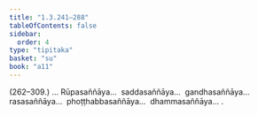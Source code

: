 ```yaml
---
title: "1.3.241–288"
tableOfContents: false
sidebar:
  order: 4
type: "tipitaka"
basket: "su"
book: "a11"
---
```



<DynamicBreadcrumb />

<Paragraph type="center" book="a11">
(262–309.)
</Paragraph>

<Paragraph number="219" book="a11">
… Rūpasaññāya…  saddasaññāya…  gandhasaññāya…  rasasaññāya…  phoṭṭhabbasaññāya…  dhammasaññāya… .
</Paragraph>
